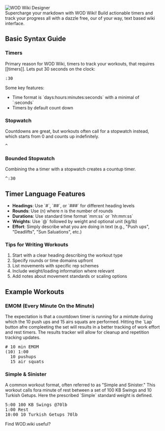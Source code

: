 
<Meta title="Getting Started" />

<div style={{ marginBottom: '2rem', height: '250px', overflow: 'hidden', position: 'relative' }}>
  <img 
    src={designerImage} 
    alt="WOD Wiki Designer" 
    style={{ 
      position: 'absolute',
      width: '100%',
      height: 'auto',      
      top: '60%',
      transform: 'translateY(-60%)'
    }} 
  />
</div>

<div className="prose prose-slate max-w-none">
  <div className="text-lg leading-relaxed">
    Supercharge your markdown with WOD Wiki! Build actionable timers and track your progress all with a dazzle free, our of your way, text based wiki interface. 
  </div>

  <h2 className="text-3xl font-bold mt-8 mb-4">Basic Syntax Guide</h2>

  <h3 className="text-2xl font-semibold mt-6 mb-3">Timers</h3>

  <div className="mb-4">
    Primary reason for WOD Wiki, timers to track your workouts, that requires [[timers]]. Lets put 30 seconds on the clock:
  </div>

  <div className="my-4">
    <DemoWodContainer>
      <pre>:30</pre>
    </DemoWodContainer>
  </div>

  <div className="mb-4">
    <div className="font-semibold mb-2">Some key features:</div>
    <ul className="list-disc list-inside space-y-1">
      <li>Time format is `days:hours:minutes:seconds` with a minimal of `:seconds`</li>
      <li>Timers by default count down</li>
    </ul>
  </div>

  <h3 className="text-2xl font-semibold mt-6 mb-3">Stopwatch</h3>

  <div className="mb-4">
    Countdowns are great, but workouts often call for a stopwatch instead, which starts from 0 and counts up indefinitely.
  </div>

  <div className="my-4">
    <DemoWodContainer>
      <pre>^</pre>
    </DemoWodContainer>
  </div>

  <h3 className="text-2xl font-semibold mt-6 mb-3">Bounded Stopwatch</h3>

  <div className="mb-4">
    Combining the a timer with a stopwatch creates a countup timer.
  </div>

  <div className="my-4">
    <DemoWodContainer>
      <pre>^:30</pre>
    </DemoWodContainer>
  </div>

  <h2 className="text-3xl font-bold mt-8 mb-4">Timer Language Features</h2>

  <ul className="list-disc list-inside space-y-2 mb-6">
    <li><strong>Headings</strong>: Use `#`, `##`, or `###` for different heading levels</li>
    <li><strong>Rounds</strong>: Use (n) where n is the number of rounds</li>
    <li><strong>Durations</strong>: Use standard time format `mm:ss` or `hh:mm:ss`</li>
    <li><strong>Weights</strong>: Use `@` followed by weight and optional unit (kg/lb)</li>
    <li><strong>Effort</strong>: Simply describe what you are doing in text (e.g., "Push ups", "Deadlifts", "Sun Saluations", etc.)</li>
  </ul>

  <h3 className="text-2xl font-semibold mt-6 mb-3">Tips for Writing Workouts</h3>

  <ol className="list-decimal list-inside space-y-2 mb-6">
    <li>Start with a clear heading describing the workout type</li>
    <li>Specify rounds or time domains upfront</li>
    <li>List movements with specific rep schemes</li>
    <li>Include weight/loading information where relevant</li>
    <li>Add notes about movement standards or scaling options</li>
  </ol>

  <h2 className="text-3xl font-bold mt-8 mb-4">Example Workouts</h2>

  <h3 className="text-2xl font-semibold mt-6 mb-3">EMOM (Every Minute On the Minute)</h3>

  <div className="mb-4">
    The expectation is that a countdown timer is running for a mintute during which the 10 push ups and 15 airs squats are performed.
    Hitting the `Lap` button afre compleeting the set will results in a better tracking of work effort and rest timers. The results tracker 
    will allow for cleanup and repetition tracking updates.
  </div>

  <div className="my-4">
    <DemoWodContainer>
      <pre># 10 min EMOM
(10) 1:00
  10 pushups
  15 air squats</pre>
    </DemoWodContainer>
  </div>

  <h3 className="text-2xl font-semibold mt-6 mb-3">Simple & Sinister</h3>

  <div className="mb-4">
    A common workout format, often referred to as "Simple and Sinister." This workout calls fora minute of rest between a set of 
    100 KB Swings and 10 Turkish Getups. Here the prescribed `Simple` standard weight is defined.
  </div>

  <div className="my-4">
    <DemoWodContainer>
      <pre>5:00 100 KB Swings @70lb
1:00 Rest
10:00 10 Turkish Getups 70lb</pre>
    </DemoWodContainer>
  </div>
</div>

<div style={{ marginTop: '2rem', textAlign: 'center' }}>
  <div style={{ marginBottom: '1rem' }}>Find WOD.wiki useful?</div>
  <BuyMeACoffee />
</div>